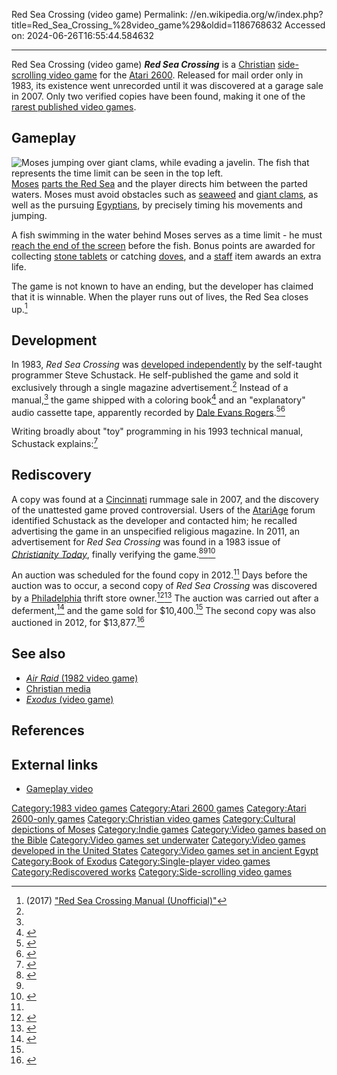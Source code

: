 Red Sea Crossing (video game)
Permalink: //en.wikipedia.org/w/index.php?title=Red_Sea_Crossing_%28video_game%29&oldid=1186768632
Accessed on: 2024-06-26T16:55:44.584632



------
Red Sea Crossing (video game)
{{Short description|1983 video game}}
{{Infobox video game
| title = Red Sea Crossing
| developer = Steve Stack, Inc.
| publisher = Inspirational Video Concepts
| programmer = Steve Schustack
| released = October 7, 1983<ref name="james"/>
| platforms = [[Atari 2600]]
| modes = [[Single-player]]
| genre = [[Platform game|Platformer]], [[Christian video game|Christian]]
| image = Red Sea Crossing video game cover.jpg
| caption = 
| alt = 
}}
'''''Red Sea Crossing''''' is a [[Christian video game|Christian]] [[side-scrolling video game]] for the [[Atari 2600]]. Released for mail order only in 1983, its existence went unrecorded until it was discovered at a garage sale in 2007. Only two verified copies have been found, making it one of the [[Video game collecting#Rare games|rarest published video games]].

== Gameplay ==
[[File:Red Sea Crossing screenshot.png|thumb|left|Moses jumping over giant clams, while evading a [[javelin]]. The fish that represents the time limit can be seen in the top left.]][[Moses]] [[Crossing the Red Sea|parts the Red Sea]] and the player directs him between the parted waters. Moses must avoid obstacles such as [[seaweed]] and [[Giant clam|giant clams]], as well as the pursuing [[Biblical Egypt|Egyptians]], by precisely timing his movements and jumping.

A fish swimming in the water behind Moses serves as a time limit - he must [[Glossary_of_video_game_terms#Flip-screen|reach the end of the screen]] before the fish. Bonus points are awarded for collecting [[Tablets of Stone|stone tablets]] or catching [[Doves as symbols#Christianity|doves]], and a [[Staff of Moses|staff]] item awards an extra life.

The game is not known to have an ending, but the developer has claimed that it is winnable. When the player runs out of lives, the Red Sea closes up.<ref name="comp">(2017) [https://www.ataricompendium.com/archives/manuals/vcs/red_sea_crossing_fan-based.pdf "Red Sea Crossing Manual (Unofficial)"]</ref>

== Development ==
In 1983, ''Red Sea Crossing'' was [[Indie game#History|developed independently]] by the self-taught programmer Steve Schustack. He self-published the game and sold it exclusively through a single magazine advertisement.<ref name=":0"/> Instead of a manual,<ref name="comp"/> the game shipped with a coloring book<ref>{{cite book |last=Durham |first=Gabe |author-link= |date=June 2, 2014 |title=Bible Adventures |url= |location= |publisher=Boss Fight Books |page= |isbn=9781940535074}}</ref> and an "explanatory" audio cassette tape, apparently recorded by [[Dale Evans Rogers]].<ref>{{cite magazine |author=Inspirational Video Concepts |title=Bible Video Game Brings Fun Home |type=full-page advertisement |url= |magazine=[[Christianity Today]] |location= |publisher= |date=October 7, 1983 |access-date=}}</ref><ref>{{cite web |url=https://dangerousminds.net/comments/atari_holy_grail_moses_crossing_the_red_sea_bible_story_video_game_1983 |title=Atari 'holy grail': Moses 'Crossing The Red Sea' Bible story video game, 1983 |last=Metzger |first=Richard |author-link=Richard Metzger |date=January 15, 2014 |website=Dangerous Minds |publisher= |access-date=October 15, 2023 |quote=}}</ref>

Writing broadly about "toy" programming in his 1993 technical manual, Schustack explains:<ref>{{cite book |last=Schustack |first=Steve |author-link= |date=January 1, 1993 |title=C for Fun and Profit |url= |location=Carmel, IN |publisher=[[Sams Publishing]] |page=493 |isbn=9780672303654}}</ref>
{{blockquote|text=I see children as a terrific market and one many of us are very familiar with [...] Money isn't the only aspect to this; there's plenty of potential satisfaction out there for the grabbing. I like the thought of my young nephews' and nieces' cute little fingers pressing keys, while [the video game's] music and animation bring smiles to their faces.}}

== Rediscovery ==
A copy was found at a [[Cincinnati]] rummage sale in 2007, and the discovery of the unattested game proved controversial. Users of the [[AtariAge]] forum identified Schustack as the developer and contacted him; he recalled advertising the game in an unspecified religious magazine. In 2011, an advertisement for ''Red Sea Crossing'' was found in a 1983 issue of ''[[Christianity Today]]'', finally verifying the game.<ref name="james">{{cite book |last=James |first=Mike |author-link= |date=February 15, 2023 |title=Smoke and Mirrors |url= |location= |publisher= Andrews UK Ltd |page= |isbn=9781837910335}}</ref><ref name="comp"/><ref name=":0">{{Cite web|last=Goldfarb|first=Andrew|date=September 10, 2012|title='Holy Grail of Atari Games' Sells for $10,000|url=https://www.ign.com/articles/2012/09/10/holy-grail-of-atari-games-sells-for-10000|access-date=January 9, 2022|website=IGN|language=en}}</ref>

An auction was scheduled for the found copy in 2012.<ref name=":0"/> Days before the auction was to occur, a second copy of ''Red Sea Crossing'' was discovered by a [[Philadelphia]] thrift store owner.<ref>{{cite web |url=https://www.nj.com/cumberland/2012/09/vineland_natives_stumble_upon.html |title=Vineland natives stumble upon rare Atari game |last=Woods |first=Don |date=September 11, 2012 |website=[[NJ.com]] |publisher= |access-date=October 13, 2023 |quote=}}</ref><ref>{{cite web |date=August 20, 2012 |url=http://www.philebrity.com/2012/08/20/attn-nerds-super-rare-atari-game-surfaces-at-medium-bobs/ |title=Attn. Nerds: Super Rare Atari Game Surfaces At Medium Bob's |website=Philebrity.com |access-date=October 15, 2023 |url-status=dead |archive-url=https://web.archive.org/web/20131023145814/http://www.philebrity.com/2012/08/20/attn-nerds-super-rare-atari-game-surfaces-at-medium-bobs/ |archive-date=October 23, 2013}}</ref> The auction was carried out after a deferment,<ref>{{cite web |last=Conditt |first=Jessica |date=August 21, 2012 |url=https://www.engadget.com/2012-08-21-rare-atari-2600-game-red-sea-crossing-pops-up-in-philly-shop.html |title=Rare Atari 2600 game, Red Sea Crossing, pops up in Philly shop |website=[[Joystiq]] |access-date=October 15, 2023}}</ref> and the game sold for $10,400.<ref name=":0"/> The second copy was also auctioned in 2012, for $13,877.<ref>{{cite web |url=https://www.nj.com/cumberland/2012/09/rare_atari_game_sells_for_1387.html |title=Rare Atari game discoverd by Vineland natives sells for $13,877.78 on eBay |last=Woods |first=Don |date=September 12, 2012 |website=[[NJ.com]] |publisher= |access-date=October 13, 2023 |quote=}}</ref>

== See also ==
* [[Air Raid (1982 video game)|''Air Raid'' (1982 video game)]]
* [[Christian media]]
* [[Exodus (video game)|''Exodus'' (video game)]]

== References ==
<references />

== External links ==
*[https://www.youtube.com/watch?v=avR62MKEwyw Gameplay video]

[[Category:1983 video games]]
[[Category:Atari 2600 games]]
[[Category:Atari 2600-only games]]
[[Category:Christian video games]]
[[Category:Cultural depictions of Moses]]
[[Category:Indie games]]
[[Category:Video games based on the Bible]]
[[Category:Video games set underwater]]
[[Category:Video games developed in the United States]]
[[Category:Video games set in ancient Egypt]]
[[Category:Book of Exodus]]
[[Category:Single-player video games]]
[[Category:Rediscovered works]]
[[Category:Side-scrolling video games]]
